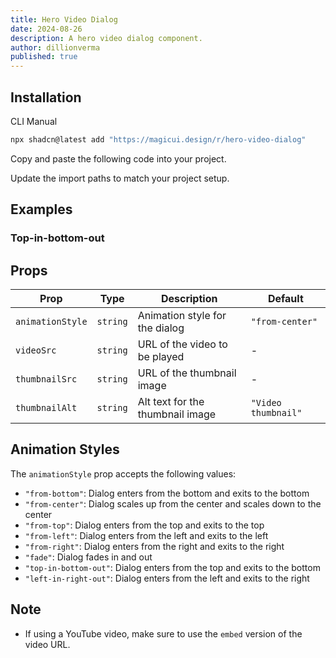```yaml
---
title: Hero Video Dialog
date: 2024-08-26
description: A hero video dialog component.
author: dillionverma
published: true
---
```


<ComponentPreview name="hero-video-dialog-demo" />

## Installation

<Tabs defaultValue="cli">

<TabsList>
  <TabsTrigger value="cli">CLI</TabsTrigger>
  <TabsTrigger value="manual">Manual</TabsTrigger>
</TabsList>
<TabsContent value="cli">

```bash
npx shadcn@latest add "https://magicui.design/r/hero-video-dialog"
```

</TabsContent>

<TabsContent value="manual">

<Steps>

<Step>Copy and paste the following code into your project.</Step>

<ComponentSource name="hero-video-dialog" />

<Step>Update the import paths to match your project setup.</Step>

</Steps>

</TabsContent>

</Tabs>

## Examples

### Top-in-bottom-out

<ComponentPreview name="hero-video-dialog-demo-top-in-bottom-out" />

## Props

| Prop             | Type     | Description                      | Default             |
| ---------------- | -------- | -------------------------------- | ------------------- |
| `animationStyle` | `string` | Animation style for the dialog   | `"from-center"`     |
| `videoSrc`       | `string` | URL of the video to be played    | -                   |
| `thumbnailSrc`   | `string` | URL of the thumbnail image       | -                   |
| `thumbnailAlt`   | `string` | Alt text for the thumbnail image | `"Video thumbnail"` |

## Animation Styles

The `animationStyle` prop accepts the following values:

- `"from-bottom"`: Dialog enters from the bottom and exits to the bottom
- `"from-center"`: Dialog scales up from the center and scales down to the center
- `"from-top"`: Dialog enters from the top and exits to the top
- `"from-left"`: Dialog enters from the left and exits to the left
- `"from-right"`: Dialog enters from the right and exits to the right
- `"fade"`: Dialog fades in and out
- `"top-in-bottom-out"`: Dialog enters from the top and exits to the bottom
- `"left-in-right-out"`: Dialog enters from the left and exits to the right

## Note

- If using a YouTube video, make sure to use the `embed` version of the video URL.
